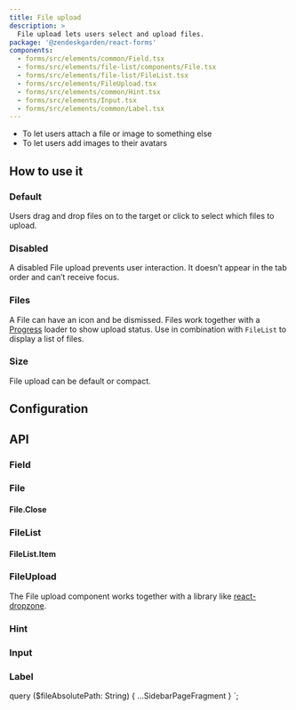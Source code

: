 ```yaml
---
title: File upload
description: >
  File upload lets users select and upload files.
package: '@zendeskgarden/react-forms'
components:
  - forms/src/elements/common/Field.tsx
  - forms/src/elements/file-list/components/File.tsx
  - forms/src/elements/file-list/FileList.tsx
  - forms/src/elements/FileUpload.tsx
  - forms/src/elements/common/Hint.tsx
  - forms/src/elements/Input.tsx
  - forms/src/elements/common/Label.tsx
---
```


<Usage>
  <Use>
    <ul>
      <li>To let users attach a file or image to something else</li>
      <li>To let users add images to their avatars</li>
    </ul>
  </Use>
</Usage>

## How to use it

### Default

Users drag and drop files on to the target or click to select which files to upload.


<CodeExample code={DefaultCode}>
  <Default />
</CodeExample>

### Disabled

A disabled File upload prevents user interaction. It doesn’t appear in the tab order and can’t receive focus.


<CodeExample code={DisabledCode}>
  <Disabled />
</CodeExample>

### Files

A File can have an icon and be dismissed. Files work together with a
[Progress](/components/progress) loader to show upload status. Use in
combination with `FileList` to display a list of files.


<CodeExample code={FileListCode}>
  <FileList />
</CodeExample>

### Size

File upload can be default or compact.


<CodeExample code={SizeCode}>
  <Size />
</CodeExample>

## Configuration

<Configuration reactPackage={props.data.mdx.package} components={props.data.mdx.components} />

## API


### Field

<Component components={props.data.mdx.components} componentName="field" />

<PropSheet components={props.data.mdx.components} componentName="field" />

### File

<Component components={props.data.mdx.components} componentName="file" />

<PropSheet components={props.data.mdx.components} componentName="file" />

#### File.Close

<Component components={COMPONENTS} componentName="file.close" />

### FileList

<Component components={props.data.mdx.components} componentName="fileList" />

<PropSheet components={props.data.mdx.components} componentName="fileList" />

#### FileList.Item

<Component components={COMPONENTS} componentName="fileList.item" />

### FileUpload

<Component components={props.data.mdx.components} componentName="fileUpload" />

The File upload component works together with a library like
[react-dropzone](https://react-dropzone.js.org/).

<PropSheet components={props.data.mdx.components} componentName="fileUpload" />

### Hint

<Component components={props.data.mdx.components} componentName="hint" />

<PropSheet components={props.data.mdx.components} componentName="hint" />

### Input

<Component components={props.data.mdx.components} componentName="input" />

<PropSheet components={props.data.mdx.components} componentName="input" />

### Label

<Component components={props.data.mdx.components} componentName="label" />

<PropSheet components={props.data.mdx.components} componentName="label" />


  query ($fileAbsolutePath: String) {
    ...SidebarPageFragment
  }
`;
